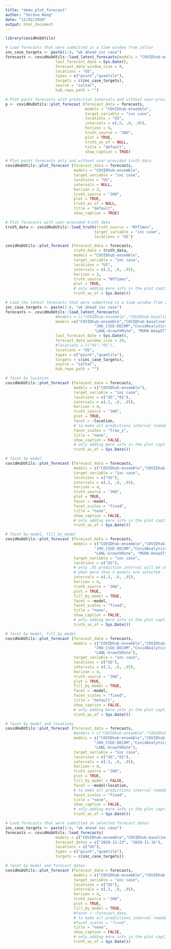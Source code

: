 ```yaml
---
title: "demo_plot_forecast"
author: "Serena Wang"
date: "12/02/2020"
output: html_document
---
```


```r
library(covidHubUtils)
```

```r
# Load forecasts that were submitted in a time window from zoltar
inc_case_targets <- paste(1:4, "wk ahead inc case")
forecasts <- covidHubUtils::load_latest_forecasts(models = "COVIDhub-ensemble",
                      last_forecast_date = Sys.Date(),
                      forecast_date_window_size = 8,
                      locations = "US",
                      types = c("point","quantile"),
                      targets = c(inc_case_targets),
                      source = "zoltar",
                      hub_repo_path = "")


```

```r
# Plot point forecasts with prediction intervals and without user-provided truth data
p <- covidHubUtils::plot_forecast (forecast_data = forecasts,
                                   models = "COVIDhub-ensemble",
                                   target_variable = "inc case",
                                   locations = "US",
                                   intervals = c(.5, .8, .95),
                                   horizon = 4,
                                   truth_source = "JHU",
                                   plot = TRUE,
                                   truth_as_of = NULL,
                                   title = "default", 
                                   show_caption = TRUE)

```


```r
# Plot point forecasts only and without user-provided truth data
covidHubUtils::plot_forecast (forecast_data = forecasts,
                              models = "COVIDhub-ensemble",
                              target_variable = "inc case",
                              locations = "US",
                              intervals = NULL,
                              horizon = 3,
                              truth_source = "JHU",
                              plot = TRUE,
                              truth_as_of = NULL,
                              title = "default", 
                              show_caption = TRUE)

```

```r
# Plot forecasts with user-provided truth data
truth_data <- covidHubUtils::load_truth(truth_source = "NYTimes",
                                       target_variable = "inc case",
                                       locations = 'US')

covidHubUtils::plot_forecast (forecast_data = forecasts,
                              truth_data = truth_data,
                              models = "COVIDhub-ensemble",
                              target_variable = "inc case",
                              locations = "US",
                              intervals = c(.5, .8, .95),
                              horizon = 3,
                              truth_source = "NYTimes",
                              plot = TRUE,
                              # only adding more info in the plot caption now
                              truth_as_of = Sys.Date())


```

```r
# Load the latest forecasts that were submitted in a time window from zoltar
inc_case_targets <- paste(1:4, "wk ahead inc case")
forecasts <- covidHubUtils::load_latest_forecasts(
                      #models = c("COVIDhub-ensemble","COVIDhub-baseline"),
                      models =c("COVIDhub-ensemble","COVIDhub-baseline",
                                       "JHU_CSSE-DECOM","CovidAnalytics-DELPHI",
                                       "LANL-GrowthRate", "MSRA-DeepST"),
                      last_forecast_date = Sys.Date(),
                      forecast_date_window_size = 20,
                      #locations = c("US","01"),
                      locations = "US",
                      types = c("point","quantile"),
                      targets = c(inc_case_targets),
                      source = "zoltar",
                      hub_repo_path = "")


```

```r
# facet by location
covidHubUtils::plot_forecast (forecast_data = forecasts,
                              models = c("COVIDhub-ensemble"),
                              target_variable = "inc case",
                              locations = c("US","01"),
                              intervals = c(.5, .8, .95),
                              horizon = 4,
                              truth_source = "JHU",
                              plot = TRUE,
                              facet = ~location,
                              # to make all predictions interval readable
                              facet_scales = "free_y",
                              title = "none",
                              show_caption = FALSE,
                              # only adding more info in the plot caption now
                              truth_as_of = Sys.Date())

```

```r
# facet by model
covidHubUtils::plot_forecast (forecast_data = forecasts,
                              models = c("COVIDhub-ensemble","COVIDhub-baseline"),
                              target_variable = "inc case",
                              locations = c("US"),
                              intervals = c(.5, .8, .95),
                              horizon = 4,
                              truth_source = "JHU",
                              plot = TRUE,
                              facet = ~model,
                              facet_scales = "fixed",
                              title = "none",
                              show_caption = FALSE,
                              # only adding more info in the plot caption now
                              truth_as_of = Sys.Date())

```

```r
# facet by model, fill_by_model
covidHubUtils::plot_forecast (forecast_data = forecasts,
                              models = c("COVIDhub-ensemble","COVIDhub-baseline",
                                       "JHU_CSSE-DECOM","CovidAnalytics-DELPHI",
                                       "LANL-GrowthRate", "MSRA-DeepST"),
                              target_variable = "inc case",
                              locations = c("US"),
                              # only .95 prediction interval will be shown 
                              # when more than 5 models are selected
                              intervals = c(.5, .8, .95),
                              horizon = 4,
                              truth_source = "JHU",
                              plot = TRUE,
                              fill_by_model = TRUE,
                              facet = ~model,
                              facet_scales = "fixed",
                              title = "none",
                              show_caption = FALSE,
                              # only adding more info in the plot caption now
                              truth_as_of = Sys.Date())

```

```r
# facet by model, fill_by_model
covidHubUtils::plot_forecast (forecast_data = forecasts,
                              models = c("COVIDhub-ensemble","COVIDhub-baseline",
                                       "JHU_CSSE-DECOM","CovidAnalytics-DELPHI",
                                       "LANL-GrowthRate"),
                              target_variable = "inc case",
                              locations = c("US"),
                              intervals = c(.5, .8, .95),
                              horizon = 4,
                              truth_source = "JHU",
                              plot = TRUE,
                              fill_by_model = TRUE,
                              facet = ~model,
                              facet_scales = "fixed",
                              title = "default",
                              show_caption = FALSE,
                              # only adding more info in the plot caption now
                              truth_as_of = Sys.Date())

```

```r
# facet by model and locations
covidHubUtils::plot_forecast (forecast_data = forecasts,
                              #models = c("COVIDhub-ensemble","COVIDhub-baseline"),
                              models = c("COVIDhub-ensemble","COVIDhub-baseline",
                                       "JHU_CSSE-DECOM","CovidAnalytics-DELPHI",
                                       "LANL-GrowthRate"),
                              target_variable = "inc case",
                              locations = c("US","01"),
                              intervals = c(.5, .8, .95),
                              horizon = 4,
                              truth_source = "JHU",
                              plot = TRUE,
                              fill_by_model = FALSE,
                              facet = ~model+location,
                              # to make all predictions interval readable
                              facet_scales = "fixed",
                              title = "none",
                              show_caption = FALSE,
                              # only adding more info in the plot caption now
                              truth_as_of = Sys.Date())

```

```r
# Load forecasts that were submitted on selected forecast dates
inc_case_targets <- paste(1:4, "wk ahead inc case")
forecasts <- covidHubUtils::load_forecasts(
                      models = c("COVIDhub-ensemble","COVIDhub-baseline"),
                      forecast_dates = c("2020-11-23", "2020-11-16"),
                      locations = c("US"),
                      types = c("point","quantile"),
                      targets = c(inc_case_targets))
```

```r
# facet by model and forecast dates
covidHubUtils::plot_forecast (forecast_data = forecasts,
                              models = c("COVIDhub-ensemble","COVIDhub-baseline"),
                              target_variable = "inc case",
                              locations = c("US"),
                              intervals = c(.5, .8, .95),
                              horizon = 4,
                              truth_source = "JHU",
                              plot = TRUE,
                              fill_by_model = TRUE,
                              #facet = ~forecast_date,
                              # to make all predictions interval readable
                              #facet_scales = "fixed",
                              title = "none",
                              show_caption = FALSE,
                              # only adding more info in the plot caption now
                              truth_as_of = Sys.Date())

```

